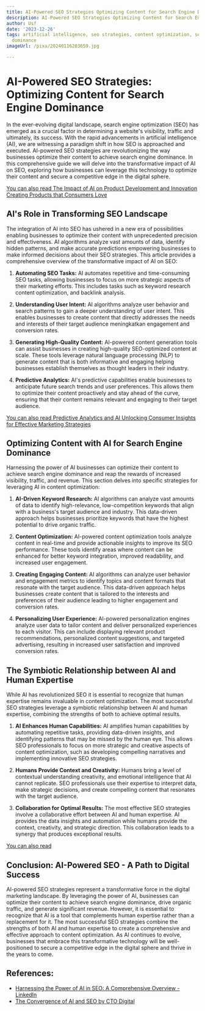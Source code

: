```yaml
---
title: AI-Powered SEO Strategies Optimizing Content for Search Engine Dominance
description: AI-Powered SEO Strategies Optimizing Content for Search Engine Dominance
author: Usf
date: '2023-12-26'
tags: artificial intelligence, seo strategies, content optimization, search engine
  dominance
imageUrl: /pixa/20240116203659.jpg

---
```

# AI-Powered SEO Strategies: Optimizing Content for Search Engine Dominance

In the ever-evolving digital landscape, search engine optimization (SEO) has emerged as a crucial  factor  in determining a website's visibility, traffic and ultimately, its success. With  the  rapid  advancements in artificial intelligence (AI), we are witnessing  a paradigm shift in how SEO is approached and executed. AI-powered SEO strategies are  revolutionizing the way businesses optimize their content  to achieve search engine dominance.  In this comprehensive guide we will delve  into the transformative impact of AI on SEO, exploring how businesses can leverage this technology  to optimize their content and secure  a competitive  edge in the digital sphere.

[You can also read The Impact of AI on  Product Development and Innovation Creating  Products that Consumers Love](The%20Impact%20of%20AI%20on%20Product%20Development%20and%20Innovation%20Creating%20Products%20that%20Consumers%20Love)


## AI's Role in Transforming SEO Landscape

The integration  of AI into SEO has ushered in a new era of possibilities enabling businesses to optimize  their content with unprecedented  precision and  effectiveness. AI  algorithms analyze vast  amounts of data, identify hidden patterns, and make accurate predictions empowering businesses to make informed decisions about their SEO strategies. This article provides a comprehensive overview of the transformative impact of AI on SEO:

1. **Automating SEO Tasks:** AI automates repetitive and time-consuming SEO tasks, allowing businesses to focus on more strategic  aspects of their marketing efforts. This includes  tasks such as keyword research content optimization, and backlink analysis.

2. **Understanding User  Intent:** AI algorithms analyze user behavior and search patterns to gain a deeper understanding of user intent. This enables businesses to  create  content that directly addresses the needs and  interests of their target audience meningkatkan engagement and  conversion  rates.

3. **Generating High-Quality Content:** AI-powered content generation tools can assist businesses in creating high-quality SEO-optimized content at scale. These tools leverage natural language  processing (NLP) to generate content that is  both informative  and engaging helping businesses establish themselves as thought leaders in their industry.

4.  **Predictive Analytics:** AI's predictive capabilities enable  businesses to anticipate  future search trends and user preferences. This allows  them to optimize  their content  proactively and stay ahead of the curve, ensuring that their content remains relevant and engaging to their target audience.

[You can also read Predictive Analytics and AI Unlocking Consumer Insights for Effective Marketing  Strategies](Predictive%20Analytics%20and%20AI%20Unlocking%20Consumer%20Insights%20for%20Effective%20Marketing%20Strategies)


## Optimizing Content with AI for Search Engine Dominance

Harnessing  the power of AI businesses can optimize their content to achieve  search engine dominance and reap the rewards of increased visibility, traffic, and revenue. This section  delves into specific strategies for leveraging AI in content optimization:

1. **AI-Driven Keyword Research:**  AI algorithms can analyze vast amounts of data to identify high-relevance, low-competition keywords that  align  with a business's  target audience and industry. This data-driven approach  helps businesses prioritize keywords that have the highest potential to drive organic traffic.

2. **Content Optimization:** AI-powered content optimization tools analyze content in real-time and provide  actionable  insights to improve its SEO performance.  These tools identify  areas where content can be enhanced for better keyword integration, improved readability, and increased user engagement.

3.  **Creating Engaging Content:** AI algorithms can analyze user behavior and engagement metrics to identify topics and content formats that resonate with the target audience. This data-driven approach helps businesses create content that is tailored to the  interests and  preferences  of their audience leading to higher  engagement and conversion rates.

4. **Personalizing User  Experience:**  AI-powered personalization engines analyze user data to tailor content and deliver personalized experiences  to each visitor. This can include displaying relevant product recommendations, personalized content suggestions, and targeted advertising, resulting in increased user satisfaction  and improved conversion rates.

## The Symbiotic Relationship between AI and Human Expertise

While  AI  has revolutionized SEO it  is essential to recognize that human expertise remains  invaluable in content  optimization. The most successful SEO strategies leverage a symbiotic relationship between AI and human expertise, combining the strengths of both to achieve optimal results.

1. **AI Enhances Human  Capabilities:** AI  amplifies human capabilities by automating repetitive tasks, providing  data-driven insights, and identifying patterns that may be missed by the human eye. This allows  SEO professionals to focus on more strategic and creative aspects of  content optimization, such as developing compelling narratives and implementing innovative  SEO strategies.

2. **Humans Provide Context and Creativity:** Humans bring a level of contextual understanding creativity, and  emotional intelligence that AI cannot replicate. SEO professionals  use their expertise to interpret data,  make strategic decisions, and create compelling content that resonates with the target audience.

3. **Collaboration for Optimal Results:** The most  effective SEO strategies involve a collaborative effort between AI and  human expertise. AI provides the data insights and automation while humans  provide the context, creativity, and strategic direction.  This collaboration leads to a synergy that produces exceptional results.

[You can also read ]()


## Conclusion: AI-Powered SEO - A Path to  Digital Success

AI-powered SEO strategies represent  a transformative force in the digital marketing landscape. By leveraging the power of AI, businesses can optimize their content to achieve search engine dominance, drive organic traffic,  and generate significant revenue. However, it  is essential to  recognize that AI is a tool that complements human expertise rather than a replacement for it. The most successful SEO strategies combine the strengths of both AI and human expertise  to create a comprehensive  and effective approach to content optimization. As AI continues to evolve, businesses that embrace this transformative technology will be  well-positioned to secure a  competitive edge in the digital sphere and thrive in the years to  come.

## References:
- [Harnessing the Power of AI in SEO: A Comprehensive Overview - LinkedIn](https://www.linkedin.com/pulse/harnessing-power-ai-seo-comprehensive-overview-tauseef-seo)
- [The Convergence of AI and SEO by CTO Digital](https://ctodigital.co.uk/the-convergence-of-ai-and-seo/)
